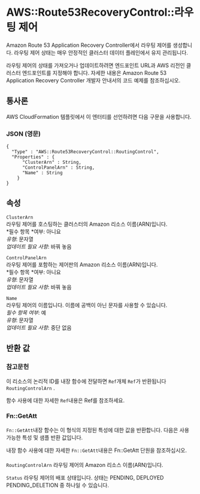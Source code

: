 # AWS::Route53RecoveryControl::라우팅 제어

Amazon Route 53 Application Recovery Controller에서 라우팅 제어를 생성합니다. 라우팅 제어 상태는 매우 안정적인 클러스터 데이터 플레인에서 유지 관리됩니다.

라우팅 제어의 상태를 가져오거나 업데이트하려면 엔드포인트 URL과 AWS 리전인 클러스터 엔드포인트를 지정해야 합니다. 자세한 내용은 Amazon Route 53 Application Recovery Controller 개발자 안내서의 코드 예제를 참조하십시오.

## 통사론

AWS CloudFormation 템플릿에서 이 엔터티를 선언하려면 다음 구문을 사용합니다.

### JSON (영문)

```
{
  "Type" : "AWS::Route53RecoveryControl::RoutingControl",
  "Properties" : {
      "ClusterArn" : String,
      "ControlPanelArn" : String,
      "Name" : String
    }
}
```

## 속성

`ClusterArn`  
라우팅 제어를 호스팅하는 클러스터의 Amazon 리소스 이름(ARN)입니다.  
*필수 항목 *여부: 아니요  
_유형_: 문자열  
_업데이트 필요 사항_: 바꿔 놓음

`ControlPanelArn`  
라우팅 제어를 포함하는 제어판의 Amazon 리소스 이름(ARN)입니다.  
*필수 항목 *여부: 아니요  
_유형_: 문자열  
_업데이트 필요 사항_: 바꿔 놓음

`Name`  
라우팅 제어의 이름입니다. 이름에 공백이 아닌 문자를 사용할 수 있습니다.  
_필수 항목 여부_: 예  
_유형_: 문자열  
_업데이트 필요 사항_: 중단 없음

## 반환 값

### 참고문헌

이 리소스의 논리적 ID를 내장 함수에 전달하면 `Ref`개체 `Ref`가 반환됩니다 `RoutingControlArn` .

함수 사용에 대한 자세한 `Ref`내용은 Ref를 참조하세요.

### Fn::GetAtt

`Fn::GetAtt`내장 함수는 이 형식의 지정된 특성에 대한 값을 반환합니다. 다음은 사용 가능한 특성 및 샘플 반환 값입니다.

내장 함수 사용에 대한 자세한 `Fn::GetAtt`내용은 Fn::GetAtt 단원을 참조하십시오.

####

`RoutingControlArn` 라우팅 제어의 Amazon 리소스 이름(ARN)입니다.

`Status` 라우팅 제어의 배포 상태입니다. 상태는 PENDING, DEPLOYED PENDING_DELETION 중 하나일 수 있습니다.
